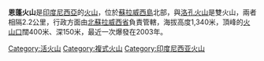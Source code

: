 {{Infobox mountain
| Name = 恩蓬火山
| photo = 
| photo_caption = 
| Elevation = 1,340米
| prominence_m = 
| Location = {{INA}}[[蘇拉威西島|蘇拉威西島]]
| range = 
| Coordinates = {{coord|1|21|N|124|47|E|type:mountain}}
| topo = 
| Type = [[複式火山|複式火山]]
| age = 
| Last eruption = 2003年
| first_ascent = 
| easiest_route = 
}}

'''恩蓬火山'''是[[印度尼西亞|印度尼西亞]]的[[火山|火山]]，位於[[蘇拉威西島|蘇拉威西島]]北部，與[[洛孔火山|洛孔火山]]是雙火山，兩者相隔2.2公里，行政方面由[[北蘇拉威西省|北蘇拉威西省]]負責管轄，海拔高度1,340米，頂峰的[[火山口|火山口]]闊400米、深150米，最近一次爆發在2003年。

[[Category:活火山|Category:活火山]]
[[Category:複式火山|Category:複式火山]]
[[Category:印度尼西亚火山|Category:印度尼西亚火山]]

{{Indonesia-stub}}